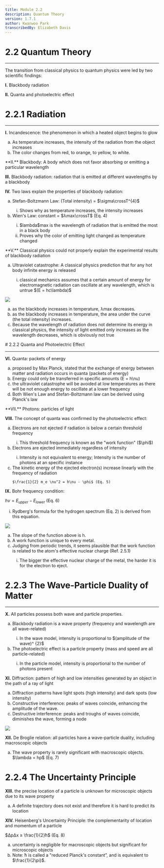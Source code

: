 ```yaml
---
title: Module 2.2
description: Quantum Theory
version: 1.7.1
author: Kwanwoo Park
transcribedBy: Elizabeth Davis
---
```


# 2.2 Quantum Theory

---

The transition from classical physics to quantum physics were led by two scientific findings:

**I.** Blackbody radiation

**II.** Quanta and photoelectric effect

# 2.2.1 Radiation

---

**I.** Incandescence: the phenomenon in which a heated object begins to glow

<ol type="a">
  <li>
    As temperature increases, the intensity of the radiation from the object
    increases
  </li>
  <li>The color changes from red, to orange, to yellow, to white.</li>
</ol>
**II.** Blackbody: A body which does not favor absorbing or emitting a particular
wavelength

**III.** Blackbody radiation: radiation that is emitted at different wavelengths by a blackbody

**IV.** Two laws explain the properties of blackbody radiation:

<ol type="a">
  <li>Stefan-Boltzmann Law: (Total intensity) = $\sigma\crossT^{4}$</li>
  <ol type="i">
    <li>Shows why as temperature increases, the intensity increases</li>
  </ol>
  <li>Wien's Law: constant = $λmax\crossT$ (Eq. 4)</li>
  <ol type="i">
    <li>
      $lambda$max is the wavelength of radiation that is emitted the most in a
      black body
    </li>
    <li>
      Proves why the color of emitting light changed as temperature changed
    </li>
  </ol>
</ol>
**V.** Classical physics could not properly explain the experimental results of blackbody
radiation

<ol type="a">
  <li>
    Ultraviolet catastrophe: A classical physics prediction that for any hot
    body infinite energy is released
  </li>
  <ol type="i">
    <li>
      classical mechanics assumes that a certain amount of energy for
      electromagnetic radiation can oscillate at any wavelength, which is untrue
      $(E = hc\lambda)$
    </li>
  </ol>
</ol>

<img src="https://imgur.com/a/vrcLmCg" />

<ol type="a">
  <li>as the blackbody increases in temperature, λmax decreases.</li>
  <li>
    as the blackbody increases in temperature, the area under the curve (the
    total intensity) increases.
  </li>
  <li>
    Because the wavelength of radiation does not determine its energy in
    classical physics, the intensity of light emitted only increases as the
    wavelength decreases, which is obviously not true
  </li>
</ol>
# 2.2.2 Quanta and Photoelectric Effect

---

**VI.** Quanta: packets of energy

<ol type="a">
  <li>
    proposed by Max Planck, stated that the exchange of energy between matter
    and radiation occurs in quanta (packets of energy)
  </li>
  <li>Energy could only be transferred in specific amounts (E = h\nu)</li>
  <li>
    the ultraviolet catastrophe will be avoided at low temperatures as there
    will be not enough energy to oscillate at a lower frequency
  </li>
  <li>
    Both Wien's Law and Stefan-Boltzmann law can be derived using Planck's law
  </li>
</ol>
**VII.** Photons: particles of light

**VIII.** The concept of quanta was confirmed by the photoelectric effect:

<ol type="a">
  <li>
    Electrons are not ejected if radiation is below a certain threshold frequency
  </li>
    <ol type="i">
      <li>
        This threshold frequency is known as the "work function" ($\phi$)
      </li>
    </ol>
  <li>
    Electrons are ejected immediately regardless of intensity
  </li>
    <ol type="i">
      <li> 
        Intensity is not equivalent to energy; Intensity is the number of photons at an
        specific instance
      </li>
    </ol>
  <li>
    The kinetic energy of the ejected electron(s) increase linearly with the frequency of
    radiation

    $\frac{1}{2} m_e \nu^2 = h\nu - \phi$ (Eq. 5)

  </li>
</ol>

**IX.** Bohr frequency condition:

$h\nu = E_{upper} - E_{lower}$ (Eq. 6)

<ol type="i">
  <li>
    Rydberg's formula for the hydrogen spectrum (Eq. 2) is derived from this
    equation.
  </li>
</ol>

<img src="https://imgur.com/a/TU4NCwn" />
<ol type="a">
  <li>The slope of the function above is h.</li>
  <li>A work function is unique to every metal.</li>
  <li>
    Judging from periodic trends, it seems plausible that the work function is
    related to the atom's effective nuclear charge (Ref. 2.5.1)
  </li>
  <ol type="i">
    <li>
      The bigger the effective nuclear charge of the metal, the harder it is for
      the electron to eject.
    </li>
  </ol>
</ol>

# 2.2.3 The Wave-Particle Duality of Matter

---

**X.** All particles possess both wave and particle properties.

<ol type="a">
  <li>
    Blackbody radiation is a wave property (frequency and wavelength are all
    wave-related)
  </li>
  <ol type="i">
    <li>
      In the wave model, intensity is proportional to $(amplitude of the wave)^
      {2}$
    </li>
  </ol>
  <li>
    The photoelectric effect is a particle property (mass and speed are all
    particle-related)
  </li>
  <ol type="i">
    <li>
      In the particle model, intensity is proportional to the number of photons
      present
    </li>
  </ol>
</ol>

**XI.** Diffraction: pattern of high and low intensities generated by an object in the path of a ray of light

<ol type="a">
  <li>
    Diffraction patterns have light spots (high intensity) and dark spots (low
    intensity)
  </li>
  <li>
    Constructive interference: peaks of waves coincide, enhancing the amplitude
    of the wave.
  </li>
  <li>
    Destructive interference: peaks and troughs of waves coincide, diminishes
    the wave, forming a node
  </li>
</ol>

<img src="https://imgur.com/a/UdgKEgb" />

**XII.** De Broglie relation: all particles have a wave-particle duality, including macroscopic objects

<ol type="a">
  <li>
    The wave property is rarely significant with macroscopic objects. $\lambda =
    hp$ (Eq. 7)
  </li>
</ol>

# 2.2.4 The Uncertainty Principle

**XIII.** the precise location of a particle is unknown for microscopic objects due to its wave property

<ol type="a">
  <li>
    A definite trajectory does not exist and therefore it is hard to predict its
    location
  </li>
</ol>

**XIV.** Heisenberg's Uncertainty Principle: the complementarity of location and momentum of a particle

$ΔpΔx ≥ \frac{1}{2}ħ$ (Eq. 8)

<ol type="a">
  <li>
    uncertainty is negligible for macroscopic objects but significant for microscopic objects
  </li>
  <li>
    Note: ħ is called a "reduced Planck's constant”, and is equivalent to $\frac{1}{2\pi}$.
  </li>
</ol>
